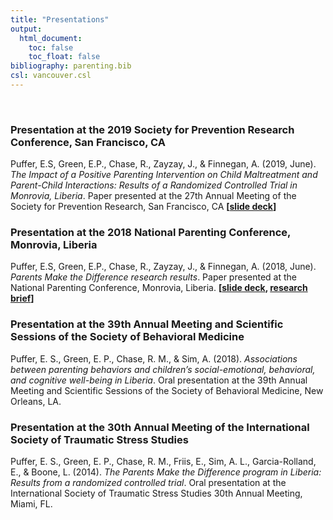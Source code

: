 ```yaml
---
title: "Presentations"
output:
  html_document:
    toc: false
    toc_float: false
bibliography: parenting.bib
csl: vancouver.csl
---
```

<br>

### Presentation at the 2019 Society for Prevention Research Conference, San Francisco, CA

Puffer, E.S, Green, E.P., Chase, R., Zayzay, J., & Finnegan, A. (2019, June). *The Impact of a Positive Parenting Intervention on Child Maltreatment and Parent-Child Interactions: Results of a Randomized Controlled Trial in Monrovia, Liberia*. Paper presented at the 27th Annual Meeting of the Society for Prevention Research, San Francisco, CA **[[slide deck](https://github.com/ericpgreen/pmd/raw/master/data%20and%20replication%20files/resources/PMD%20SPR%202019.pdf)]**

### Presentation at the 2018 National Parenting Conference, Monrovia, Liberia
Puffer, E.S, Green, E.P., Chase, R., Zayzay, J., & Finnegan, A. (2018, June). *Parents Make the Difference research results*. Paper presented at the National Parenting Conference, Monrovia, Liberia. **[[slide deck](https://github.com/ericpgreen/pmd/raw/master/data%20and%20replication%20files/resources/PMD%20Conference%20June%202018%20Duke.pdf), [research brief](https://github.com/ericpgreen/pmd/raw/master/data%20and%20replication%20files/resources/PMD%20Conference%20June%202018%20Research%20Brief.pdf)]**

### Presentation at the 39th Annual Meeting and Scientific Sessions of the Society of Behavioral Medicine

Puffer, E. S., Green, E. P., Chase, R. M., & Sim, A. (2018). *Associations between parenting behaviors and children’s social-emotional, behavioral, and cognitive well-being in Liberia*. Oral presentation at the 39th Annual Meeting and Scientific Sessions of the Society of Behavioral Medicine, New Orleans, LA.

### Presentation at the 30th Annual Meeting of the International Society of Traumatic Stress Studies

Puffer, E. S., Green, E. P., Chase, R. M., Friis, E., Sim, A. L., Garcia-Rolland, E., & Boone, L. (2014). *The Parents Make the Difference program in Liberia: Results from a randomized controlled trial*. Oral presentation at the International Society of Traumatic Stress Studies 30th Annual Meeting, Miami, FL.

